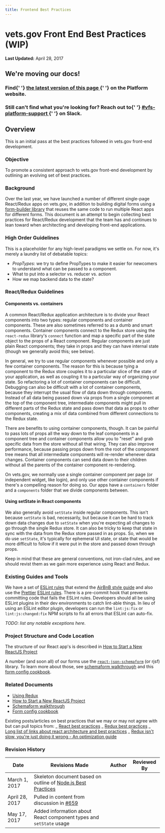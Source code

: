 ```yaml
---
title: Frontend Best Practices
---
```


# vets.gov Front End Best Practices (WIP)

**Last Updated:** April 28, 2017

<div class="deprecation-message">
  <h2>We're moving our docs!</h2>
  <h3>
    Find{' '}
    <a href="https://depo-platform-documentation.scrollhelp.site/developer-docs/Best-practices.1824489781.html">
      the latest version of this page
    </a>{' '}
    on the Platform website.
  </h3>
  <h3>
    Still can't find what you're looking for? Reach out to{' '}
    <a href="https://dsva.slack.com/archives/CBU0KDSB1">
      #vfs-platform-support
    </a>{' '}
    on Slack.
  </h3>
</div>

## Overview

This is an initial pass at the best practices followed in vets.gov front-end development.

### Objective

To promote a consistent approach to vets.gov front-end development by outlining an evolving set of best practices.

### Background

Over the last year, we have launched a number of different single-page React/Redux apps on vets.gov, in addition to building digital forms using a [form-builder library](https://github.com/mozilla-services/react-jsonschema-form) that reuses the same code to run multiple React apps for different forms. This document is an attempt to begin collecting best practices for React/Redux development that the team has and continues to lean toward when architecting and developing front-end applications.

### High Order Guidelines

This is a placeholder for any high-level paradigms we settle on. For now, it's merely a laundry list of debatable topics:

- _PropTypes_: we try to define PropTypes to make it easier for newcomers to understand what can be passed to a component.
- What to put into a selector vs. reducer vs. action
- How we map backend data to the state?

### React/Redux Guidelines

#### Components vs. containers

A common React/Redux application architecture is to divide your React components into two types: regular components and container components. These are also sometimes referred to as a dumb and smart components. Container components connect to the Redux store using the `react-redux` library's `connect` function and map a specific part of the state object to the props of a React component. Regular components are just plain React components; they take in props and they can have internal state (though we generally avoid this; see below).

In general, we try to use regular components whenever possible and only a few container components. The reason for this is because tying a component to the Redux store couples it to a particular slice of the state of your application, as well as coupling it to a particular way of organizing your state. So refactoring a lot of container components can be difficult. Debugging can also be difficult with a lot of container components, because they interrupt the usual flow of data down through components. Instead of all data being passed down via props from a single component at the top of the component tree, intermediate components might pull in different parts of the Redux state and pass down that data as props to other components, creating a mix of data combined from different connections to the Redux state.

There are benefits to using container components, though. It can be painful to pass lots of props all the way down to the leaf components in a component tree and container components allow you to "reset" and grab specific data from the store without all that wiring. They can also improve performance, because passing props down from the root of the component tree means that all intermediate components will re-render whenever data changes. Container components can send data down to their children without all the parents of the container component re-rendering.

On vets.gov, we normally use a single container component per page (or independent widget, like login), and only use other container components if there's a compelling reason for doing so. Our apps have a `containers` folder and a `components` folder that we divide components between.

#### Using setState in React components

We also generally avoid `setState` inside regular components. This isn't because `setState` is bad, necessarily, but because it can be hard to track down data changes due to `setState` when you're expecting all changes to go through the single Redux store. It can also be tricky to keep that state in sync with the data from the Redux store passed in as props. So, when we do use `setState`, it's typically for ephemeral UI state, or state that would be more difficult to follow if it were put in the store and passed down through props.

Keep in mind that these are general conventions, not iron-clad rules, and we should revist them as we gain more experience using React and Redux.

### Existing Guides and Tools

We have a set of [ESLint rules](https://github.com/department-of-veterans-affairs/vets-website/blob/main/.eslintrc) that extend the [AirBnB style guide](https://github.com/airbnb/javascript) and also use the [Prettier](https://prettier.io) [ESLint rules](https://prettier.io/docs/en/eslint.html). There is a pre-commit hook that prevents committing code that fails the ESLint rules. Developers should all be using ESLint plugins in their dev environments to catch lint-able things. In lieu of using an ESLint editor plugin, developers can run the `lint:js:fix` or `lint:js:changed:fix` NPM scripts to fix all errors that ESLint can auto-fix.

_TODO: list any notable exceptions here._

### Project Structure and Code Location

The structure of our React app's is described in [How to Start a New ReactJS Project](https://github.com/department-of-veterans-affairs/vets-website/blob/main/docs/StartANewReactApp.md)

A number (and soon all) of our forms use the [`react-json-schemaform`](https://github.com/mozilla-services/react-jsonschema-form) (or rjsf) library. To learn more about those, see [schemaform walkthrough](https://github.com/department-of-veterans-affairs/vets-website/blob/main/docs/schemaform/walkthrough.md) and this [form config cookbook](https://github.com/department-of-veterans-affairs/vets-website/blob/main/docs/schemaform/form-config.md).

### Related Documents

- [Using Redux](/Work%20Practices/Engineering/DocumentedDecisions/Redux.md)
- [How to Start a New ReactJS Project](https://github.com/department-of-veterans-affairs/vets-website/blob/main/docs/StartANewReactApp.md)
- [Schemaform walkthrough](https://github.com/department-of-veterans-affairs/vets-website/blob/main/docs/schemaform/walkthrough.md)
- [Form config cookbook](https://github.com/department-of-veterans-affairs/vets-website/blob/main/docs/schemaform/form-config.md)

Existing posts/articles on best practices that we may or may not agree with but can pull topics from:
_ [React best practices](https://medium.com/@nesbtesh/react-best-practices-a76fd0fbef21)
_ [Redux best practices](https://medium.com/lexical-labs-engineering/redux-best-practices-64d59775802e)
_ [Long list of links about react architecture and best practices](https://github.com/markerikson/react-redux-links/blob/master/react-architecture.md)
_ [Redux isn't slow, you're just doing it wrong - An optimization guide](https://reactrocket.com/post/react-redux-optimization/)

### Revision History

| Date           | Revisions Made                                                                                                          | Author | Reviewed By |
| -------------- | ----------------------------------------------------------------------------------------------------------------------- | ------ | ----------- |
| March 1, 2017  | Skeleton document based on outline of [Node.js Best Practices](Javascript/Node.js.md)                                   |
| April 28, 2017 | Pulled in content from discussion in [#659](https://github.com/department-of-veterans-affairs/vets.gov-team/issues/659) |
| May 17, 2017   | Added information about React component types and `setState` usage                                                      |

